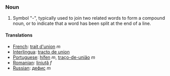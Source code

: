 ===Noun===
# Symbol "-", typically used to join two related words to form a compound noun, or to indicate that a word has been split at the end of a line.
====Translations====
*[[French]]: [[trait d'union]] ''m''
*[[Interlingua]]: [[tracto de union]]
*[[Portuguese]]: [[hífen]] ''m'', [[traço-de-união]] ''m''
*[[Romanian]]: [[liniuţă]] ''f''
*[[Russian]]: [[дефис]] ''m''